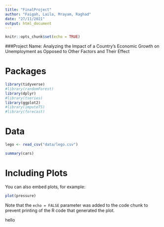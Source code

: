 ---
title: "FinalProject"
author: "Faigah, Laila, Mrayam, Raghad"
date: "27/11/2021"
output: html_document
---

```{r setup, include=FALSE}
knitr::opts_chunk$set(echo = TRUE)
```
###Project Name: Analyzing the Impact of a Country’s Economic Growth on Unemployment as Opposed to Other Factors and Their Effect

# Packages

```{r load-packages, message = FALSE}
library(tidyverse)
#library(randomForest)
library(dplyr)
#library(tseries)
library(ggplot2)
#library(imputeTS)
#library(forecast)
```

# Data

```{r load-data, message = FALSE}
lego <- read_csv("data/lego.csv")
```


```{r cars}
summary(cars)
```

# Including Plots

You can also embed plots, for example:

```{r pressure, echo=FALSE}
plot(pressure)
```

Note that the `echo = FALSE` parameter was added to the code chunk to prevent printing of the R code that generated the plot.

hello
